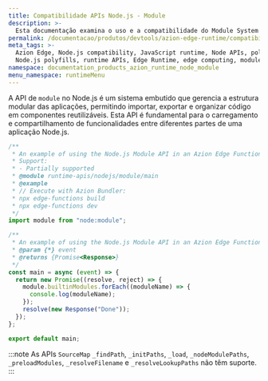 ```yaml
---
title: Compatibilidade APIs Node.js - Module
description: >-
  Esta documentação examina o uso e a compatibilidade do Module System do Node.js, que inclui CommonJS e  ES Modules, dentro do Azion Runtime. O sistema de módulos é um aspecto central do Node.js, permitindo que os desenvolvedores organizem o código em arquivos e bibliotecas reutilizáveis.
permalink: /documentacao/produtos/devtools/azion-edge-runtime/compatibilidade/node/module/
meta_tags: >-
  Azion Edge, Node.js compatibility, JavaScript runtime, Node APIs, polyfills,
  Node.js polyfills, runtime APIs, Edge Runtime, edge computing, module
namespace: documentation_products_azion_runtime_node_module
menu_namespace: runtimeMenu
---
```


A API de `module` no Node.js é um sistema embutido que gerencia a estrutura modular das aplicações, permitindo importar, exportar e organizar código em componentes reutilizáveis. Esta API é fundamental para o carregamento e compartilhamento de funcionalidades entre diferentes partes de uma aplicação Node.js.

```javascript
/**
 * An example of using the Node.js Module API in an Azion Edge Function.
 * Support:
 * - Partially supported
 * @module runtime-apis/nodejs/module/main
 * @example
 * // Execute with Azion Bundler:
 * npx edge-functions build
 * npx edge-functions dev
 */
import module from "node:module";

/**
 * An example of using the Node.js Module API in an Azion Edge Function.
 * @param {*} event
 * @returns {Promise<Response>}
 */
const main = async (event) => {
  return new Promise((resolve, reject) => {
    module.builtinModules.forEach((moduleName) => {
      console.log(moduleName);
    });
    resolve(new Response("Done"));
  });
};

export default main;
```

:::note
As APIs `SourceMap` `_findPath`, `_initPaths`, `_load`, `_nodeModulePaths`, `_preloadModules`, `_resolveFilename` e `_resolveLookupPaths` não têm suporte.
:::